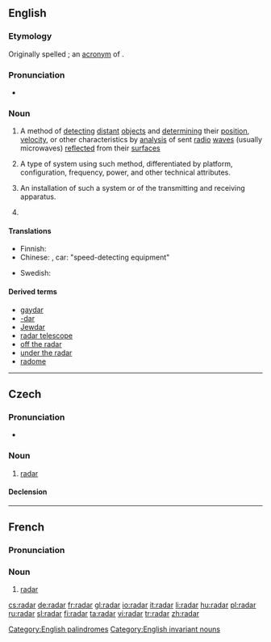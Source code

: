 ==English==
{{rft}}
===Etymology===
Originally spelled {{term|RADAR}}; an [[acronym]] of {{term||[[radio]] [[detection]] [[and]] [[ranging]]}}.

===Pronunciation===
*{{IPA|/ˈreɪdɑː(r)/}}

{{wikipedia}}
===Noun===
{{en-noun|radars|-}}

# {{uncountable}} A method of [[detecting]] [[distant]] [[object]]s and [[determining]] their [[position]], [[velocity]], or other characteristics by [[analysis]] of sent [[radio]] [[wave]]s (usually microwaves) [[reflect]]ed from their [[surface]]s
# {{countable}} A type of system using such method, differentiated by platform, configuration, frequency, power, and other technical attributes.
# {{countable}} An installation of such a system or of the transmitting and receiving apparatus.
# {{rfv-sense}} {{plural of|radar}}

====Translations====
{{trans-top|method of detecting distant objects}}
* Finnish: {{t+|fi|tutka}}
* Chinese: {{t|cmn|雷達|tr=léidá|sc=Hani|xs=Mandarin}}, car: {{t|cmn|測速裝置|tr=cè sù zhuāngzhì|sc=Hani|xs=Mandarin}} "speed-detecting equipment"
{{trans-mid}}
* Swedish: {{t-|sv|radar|c}}
{{trans-bottom}}

====Derived terms====
*[[gaydar]]
*[[-dar]]
*[[Jewdar]]
*[[radar telescope]]
*[[off the radar]]
*[[under the radar]]
*[[radome]]

[[Category:English palindromes]]
[[Category:English invariant nouns]]
----

==Czech==

===Pronunciation===
* {{IPA|/radar/|lang=cs}}

===Noun===
{{cs-noun|g=m}}

# [[#English|radar]]

====Declension====
{{cs-noun-decl|radar|radaru|radaru|radar|radare|radaru|radarem |radary|radarů|radarům|radary|radary|radarech|radary}}

----
==French==

===Pronunciation===
{{IPA|/ʁa.daʁ/}}

===Noun===
{{fr-noun|m}}

# [[radar]]

[[cs:radar]]
[[de:radar]]
[[fr:radar]]
[[gl:radar]]
[[io:radar]]
[[it:radar]]
[[li:radar]]
[[hu:radar]]
[[pl:radar]]
[[ru:radar]]
[[sl:radar]]
[[fi:radar]]
[[ta:radar]]
[[vi:radar]]
[[tr:radar]]
[[zh:radar]]